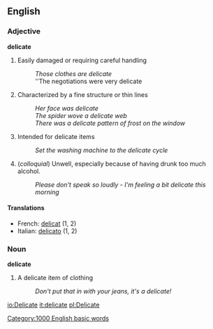 ==English==
=== Adjective ===
'''delicate'''

# Easily damaged or requiring careful handling
#: ''Those clothes are delicate''
#: ''The negotiations were very delicate
# Characterized by a fine structure or thin lines
#: ''Her face was delicate''
#: ''The spider wove a delicate web''
#: ''There was a delicate pattern of frost on the window''
# Intended for delicate items
#: ''Set the washing machine to the delicate cycle''
# (''colloquial'') Unwell, especially because of having drunk too much alcohol.
#: ''Please don't speak so loudly - I'm feeling a bit delicate this morning''

====Translations====
*French: [[delicat]] (1, 2)
*Italian: [[delicato]] (1, 2)

=== Noun ===
'''delicate'''

# A delicate item of clothing
#: ''Don't put that in with your jeans, it's a delicate!''

[[Category:1000 English basic words]]

[[io:Delicate]]
[[it:delicate]]
[[pl:Delicate]]